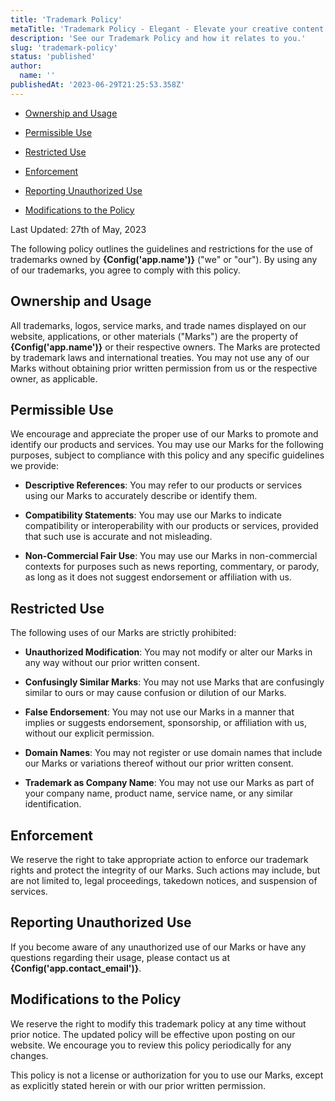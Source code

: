 ```yaml
---
title: 'Trademark Policy'
metaTitle: 'Trademark Policy - Elegant - Elevate your creative content.'
description: 'See our Trademark Policy and how it relates to you.'
slug: 'trademark-policy'
status: 'published'
author:
  name: ''
publishedAt: '2023-06-29T21:25:53.358Z'
---
```



- [Ownership and Usage](#ownership-and-usage)

- [Permissible Use](#permissible-use)

- [Restricted Use](#restricted-use)

- [Enforcement](#enforcement)

- [Reporting Unauthorized Use](#reporting-unauthorized-use)

- [Modifications to the Policy](#modifications-to-the-policy)

Last Updated: 27th of May, 2023

The following policy outlines the guidelines and restrictions for the use of trademarks owned by **{Config('app.name')}** ("we" or "our"). By using any of our trademarks, you agree to comply with this policy.

## Ownership and Usage

All trademarks, logos, service marks, and trade names displayed on our website, applications, or other materials ("Marks") are the property of **{Config('app.name')}** or their respective owners. The Marks are protected by trademark laws and international treaties. You may not use any of our Marks without obtaining prior written permission from us or the respective owner, as applicable.

## Permissible Use

We encourage and appreciate the proper use of our Marks to promote and identify our products and services. You may use our Marks for the following purposes, subject to compliance with this policy and any specific guidelines we provide:

- **Descriptive References**: You may refer to our products or services using our Marks to accurately describe or identify them.

- **Compatibility Statements**: You may use our Marks to indicate compatibility or interoperability with our products or services, provided that such use is accurate and not misleading.

- **Non-Commercial Fair Use**: You may use our Marks in non-commercial contexts for purposes such as news reporting, commentary, or parody, as long as it does not suggest endorsement or affiliation with us.

## Restricted Use

The following uses of our Marks are strictly prohibited:

- **Unauthorized Modification**: You may not modify or alter our Marks in any way without our prior written consent.

- **Confusingly Similar Marks**: You may not use Marks that are confusingly similar to ours or may cause confusion or dilution of our Marks.

- **False Endorsement**: You may not use our Marks in a manner that implies or suggests endorsement, sponsorship, or affiliation with us, without our explicit permission.

- **Domain Names**: You may not register or use domain names that include our Marks or variations thereof without our prior written consent.

- **Trademark as Company Name**: You may not use our Marks as part of your company name, product name, service name, or any similar identification.

## Enforcement

We reserve the right to take appropriate action to enforce our trademark rights and protect the integrity of our Marks. Such actions may include, but are not limited to, legal proceedings, takedown notices, and suspension of services.

## Reporting Unauthorized Use

If you become aware of any unauthorized use of our Marks or have any questions regarding their usage, please contact us at **{Config('app.contact\_email')}**.

## Modifications to the Policy

We reserve the right to modify this trademark policy at any time without prior notice. The updated policy will be effective upon posting on our website. We encourage you to review this policy periodically for any changes.

This policy is not a license or authorization for you to use our Marks, except as explicitly stated herein or with our prior written permission.

